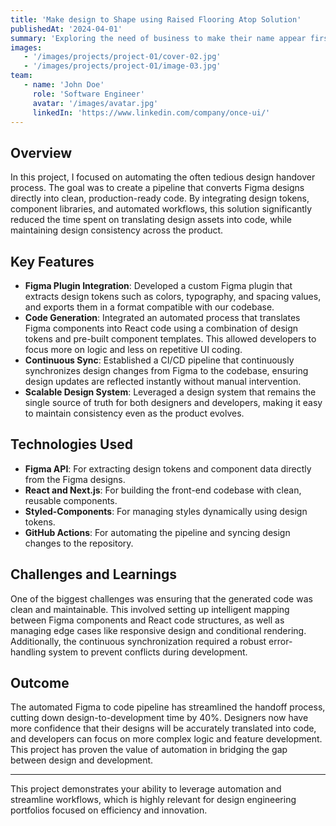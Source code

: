 ```yaml
---
title: 'Make design to Shape using Raised Flooring Atop Solution'
publishedAt: '2024-04-01'
summary: 'Exploring the need of business to make their name appear first on the list.'
images:
   - '/images/projects/project-01/cover-02.jpg'
   - '/images/projects/project-01/image-03.jpg'
team:
   - name: 'John Doe'
     role: 'Software Engineer'
     avatar: '/images/avatar.jpg'
     linkedIn: 'https://www.linkedin.com/company/once-ui/'
---
```


## Overview

In this project, I focused on automating the often tedious design handover process. The goal was to create a pipeline that converts Figma designs directly into clean, production-ready code. By integrating design tokens, component libraries, and automated workflows, this solution significantly reduced the time spent on translating design assets into code, while maintaining design consistency across the product.

## Key Features

-  **Figma Plugin Integration**: Developed a custom Figma plugin that extracts design tokens such as colors, typography, and spacing values, and exports them in a format compatible with our codebase.
-  **Code Generation**: Integrated an automated process that translates Figma components into React code using a combination of design tokens and pre-built component templates. This allowed developers to focus more on logic and less on repetitive UI coding.
-  **Continuous Sync**: Established a CI/CD pipeline that continuously synchronizes design changes from Figma to the codebase, ensuring design updates are reflected instantly without manual intervention.
-  **Scalable Design System**: Leveraged a design system that remains the single source of truth for both designers and developers, making it easy to maintain consistency even as the product evolves.

## Technologies Used

-  **Figma API**: For extracting design tokens and component data directly from the Figma designs.
-  **React and Next.js**: For building the front-end codebase with clean, reusable components.
-  **Styled-Components**: For managing styles dynamically using design tokens.
-  **GitHub Actions**: For automating the pipeline and syncing design changes to the repository.

## Challenges and Learnings

One of the biggest challenges was ensuring that the generated code was clean and maintainable. This involved setting up intelligent mapping between Figma components and React code structures, as well as managing edge cases like responsive design and conditional rendering. Additionally, the continuous synchronization required a robust error-handling system to prevent conflicts during development.

## Outcome

The automated Figma to code pipeline has streamlined the handoff process, cutting down design-to-development time by 40%. Designers now have more confidence that their designs will be accurately translated into code, and developers can focus on more complex logic and feature development. This project has proven the value of automation in bridging the gap between design and development.

---

This project demonstrates your ability to leverage automation and streamline workflows, which is highly relevant for design engineering portfolios focused on efficiency and innovation.
